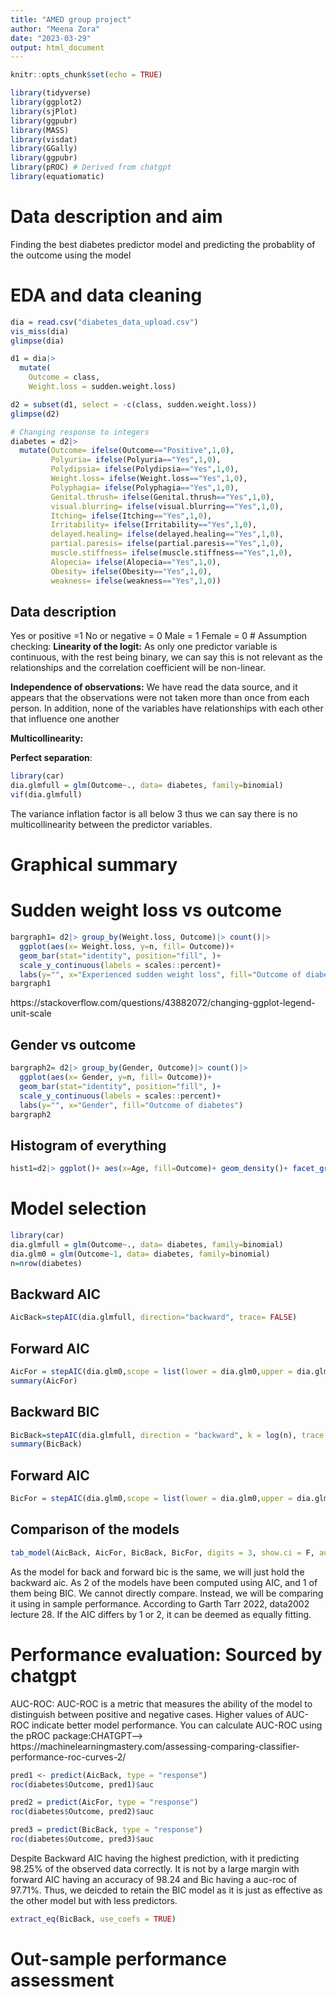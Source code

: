 ---
title: "AMED group project"
author: "Meena Zora"
date: "2023-03-29"
output: html_document
---

```{r setup, include=FALSE}
knitr::opts_chunk$set(echo = TRUE)

library(tidyverse)
library(ggplot2)
library(sjPlot)
library(ggpubr)
library(MASS)
library(visdat)
library(GGally)
library(ggpubr)
library(pROC) # Derived from chatgpt
library(equatiomatic)

```
# Data description and aim

Finding the best diabetes predictor model and predicting the probablity of the outcome using the model

# EDA and data cleaning
```{r}
dia = read.csv("diabetes_data_upload.csv")
vis_miss(dia)
glimpse(dia)

d1 = dia|>
  mutate(
    Outcome = class, 
    Weight.loss = sudden.weight.loss)

d2 = subset(d1, select = -c(class, sudden.weight.loss))
glimpse(d2)

# Changing response to integers
diabetes = d2|>
  mutate(Outcome= ifelse(Outcome=="Positive",1,0),
         Polyuria= ifelse(Polyuria=="Yes",1,0),
         Polydipsia= ifelse(Polydipsia=="Yes",1,0),
         Weight.loss= ifelse(Weight.loss=="Yes",1,0),
         Polyphagia= ifelse(Polyphagia=="Yes",1,0),
         Genital.thrush= ifelse(Genital.thrush=="Yes",1,0),
         visual.blurring= ifelse(visual.blurring=="Yes",1,0),
         Itching= ifelse(Itching=="Yes",1,0),
         Irritability= ifelse(Irritability=="Yes",1,0),
         delayed.healing= ifelse(delayed.healing=="Yes",1,0),
         partial.paresis= ifelse(partial.paresis=="Yes",1,0),
         muscle.stiffness= ifelse(muscle.stiffness=="Yes",1,0),
         Alopecia= ifelse(Alopecia=="Yes",1,0),
         Obesity= ifelse(Obesity=="Yes",1,0),
         weakness= ifelse(weakness=="Yes",1,0))


```
## Data description
Yes or positive =1
No or negative = 0
Male = 1
Female = 0
# Assumption checking:
**Linearity of the logit:** As only one predictor variable is continuous, with the rest being binary, we can say this is not relevant as the relationships and the correlation coefficient will be non-linear.

**Independence of observations:** We have read the data source, and it appears that the observations were not taken more than once from each person. In addition, none of the variables have relationships with each other that influence one another

**Multicollinearity:**  

**Perfect separation**: 

```{r}
library(car)
dia.glmfull = glm(Outcome~., data= diabetes, family=binomial)
vif(dia.glmfull)
```
The variance inflation factor is all below 3 thus we can say there is no multicollinearity between the predictor variables. 


# Graphical summary

# Sudden weight loss vs outcome
```{r}
bargraph1= d2|> group_by(Weight.loss, Outcome)|> count()|>
  ggplot(aes(x= Weight.loss, y=n, fill= Outcome))+
  geom_bar(stat="identity", position="fill", )+
  scale_y_continuous(labels = scales::percent)+
  labs(y="", x="Experienced sudden weight loss", fill="Outcome of diabetes")
bargraph1

```
https://stackoverflow.com/questions/43882072/changing-ggplot-legend-unit-scale

## Gender vs outcome
```{r}
bargraph2= d2|> group_by(Gender, Outcome)|> count()|>
  ggplot(aes(x= Gender, y=n, fill= Outcome))+
  geom_bar(stat="identity", position="fill", )+
  scale_y_continuous(labels = scales::percent)+
  labs(y="", x="Gender", fill="Outcome of diabetes")
bargraph2

```

## Histogram of everything
```{r}
hist1=d2|> ggplot()+ aes(x=Age, fill=Outcome)+ geom_density()+ facet_grid(~Gender)

```


# Model selection
```{r}
library(car)
dia.glmfull = glm(Outcome~., data= diabetes, family=binomial)
dia.glm0 = glm(Outcome~1, data= diabetes, family=binomial)
n=nrow(diabetes)

```

## Backward AIC

```{r}

AicBack=stepAIC(dia.glmfull, direction="backward", trace= FALSE)

```
## Forward AIC

```{r}
AicFor = stepAIC(dia.glm0,scope = list(lower = dia.glm0,upper = dia.glmfull),direction = "forward",trace = TRUE)
summary(AicFor)

```



## Backward BIC
```{r}

BicBack=stepAIC(dia.glmfull, direction = "backward", k = log(n), trace = F)
summary(BicBack)

```

## Forward AIC
```{r}
BicFor = stepAIC(dia.glm0,scope = list(lower = dia.glm0,upper = dia.glmfull),direction = "forward", k = log(n), trace = F)
```




## Comparison of the models
```{r}
tab_model(AicBack, AicFor, BicBack, BicFor, digits = 3, show.ci = F, auto.label = F, dv.labels = c("Back.AIC","For.AIC","Back.BIC", "For.BIC"))
```
As the model for back and forward bic is the same, we will just hold the backward aic. As 2 of the models have been computed using AIC, and 1 of them being BIC. We cannot directly compare. Instead, we will be comparing it using in sample performance. According to Garth Tarr 2022, data2002 lecture 28. If the AIC differs by 1 or 2, it can be deemed as equally fitting. 


# Performance evaluation: Sourced by chatgpt
AUC-ROC: AUC-ROC is a metric that measures the ability of the model to distinguish between positive and negative cases. Higher values of AUC-ROC indicate better model performance. You can calculate AUC-ROC using the pROC package:CHATGPT--> https://machinelearningmastery.com/assessing-comparing-classifier-performance-roc-curves-2/
```{r, warning=FALSE}
pred1 <- predict(AicBack, type = "response")
roc(diabetes$Outcome, pred1)$auc

pred2 = predict(AicFor, type = "response")
roc(diabetes$Outcome, pred2)$auc

pred3 = predict(BicBack, type = "response")
roc(diabetes$Outcome, pred3)$auc
```
Despite Backward AIC having the highest prediction, with it predicting 98.25% of the observed data correctly. It is not by a large margin with forward AIC having an accuracy of 98.24 and Bic having a auc-roc of 97.71%. Thus, we deicded to retain the BIC model as it is just as effective as the other model but with less predictors.

```{r}
extract_eq(BicBack, use_coefs = TRUE)
```


# Out-sample performance assessment
```{r}

```

